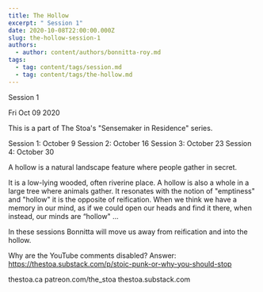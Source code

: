 ```yaml
---
title: The Hollow
excerpt: " Session 1"
date: 2020-10-08T22:00:00.000Z
slug: the-hollow-session-1
authors:
  - author: content/authors/bonnitta-roy.md
tags:
  - tag: content/tags/session.md
  - tag: content/tags/the-hollow.md
---
```




 Session 1

Fri Oct 09 2020

This is a part of The Stoa's "Sensemaker in Residence" series. 

Session 1: October 9
Session 2: October 16
Session 3: October 23
Session 4: October 30

A hollow is a natural landscape feature where people gather in secret.

It is a low-lying wooded, often riverine place. A hollow is also a whole in a large tree where animals gather. It resonates with the notion of "emptiness" and "hollow" it is the opposite of reification. When we think we have a memory in our mind, as if we could open our heads and find it there, when instead, our minds are “hollow" …

In these sessions Bonnitta will move us away from reification and into the hollow.

Why are the YouTube comments disabled? Answer: https://thestoa.substack.com/p/stoic-punk-or-why-you-should-stop

thestoa.ca
patreon.com/the_stoa
thestoa.substack.com


